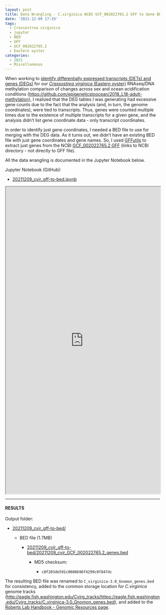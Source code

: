 ```yaml
---
layout: post
title: Data Wrangling - C.virginica NCBI GCF_002022765.2 GFF to Gene BED File
date: '2021-12-09 17:19'
tags: 
  - Crassostrea virginica
  - jupyter
  - BED
  - GFF
  - GCF_002022765.2
  - Eastern oyster
categories: 
  - 2021
  - Miscellaneous
---
```

When working to [identify differentially expressed transcripts (DETs) and genes (DEGs)](https://robertslab.github.io/sams-notebook/2021/10/21/Differential-Transcript-Expression-C.virginica-Gonad-RNAseq-Using-Ballgown.html) for our [_Crassostrea virginica_ (Eastern oyster)](https://en.wikipedia.org/wiki/Eastern_oyster) RNAseq/DNA methylation comparison of changes across sex and ocean acidification conditions ([https://github.com/epigeneticstoocean/2018_L18-adult-methylation](https://github.com/epigeneticstoocean/2018_L18-adult-methylation)), I realized that the DEG tables I was generating had excessive gene counts due to the fact that the analysis (and, in turn, the genome coordinates), were tied to transcripts. Thus, genes were counted multiple times due to the existence of multiple transcripts for a given gene, and the analysis didn't list gene coordinate data - only transcript coordinates.

In order to identify just gene coordinates, I needed a BED file to use for merging with the DEG data. As it turns out, we didn't have an existing BED file with just gene coordinates and gene names. So, I used [GFFutils](https://gffutils.readthedocs.io/en/v0.12.0/index.html) to extract just genes from the NCBI [GCF_002022765.2 GFF](https://ftp.ncbi.nlm.nih.gov/genomes/all/GCF/002/022/765/GCF_002022765.2_C_virginica-3.0/) (links to NCBI directory - not directly to GFF file).

All the data wrangling is documented in the Jupyter Notebook below.


Jupyter Notebook (GitHub):

- [20211209_cvir_gff-to-bed.ipynb](https://github.com/RobertsLab/code/blob/master/notebooks/sam/20211209_cvir_gff-to-bed.ipynb)

<iframe src="https://nbviewer.org/github/RobertsLab/code/blob/master/notebooks/sam/20211209_cvir_gff-to-bed.ipynb" width="100%" height="1000" scrolling="yes"></iframe>

---

#### RESULTS

Output folder:

- [20211209_cvir_gff-to-bed/](https://gannet.fish.washington.edu/Atumefaciens/20211209_cvir_gff-to-bed/)

  - BED file (1.7MB)

    - [20211209_cvir_gff-to-bed/20211209_cvir_GCF_002022765.2_genes.bed](https://gannet.fish.washington.edu/Atumefaciens/20211209_cvir_gff-to-bed/20211209_cvir_GCF_002022765.2_genes.bed)

      - MD5 checksum:

        - `c8f203de591c0608b96f4299c0f847dc`


The resulting BED file was renamed to `C_virginica-3.0_Gnomon_genes.bed` for consistency, added to the common storage location for _C.virginica_ genome tracks ([http://eagle.fish.washington.edu/Cvirg_tracks/https://eagle.fish.washington.edu/Cvirg_tracks/C_virginica-3.0_Gnomon_genes.bed](http://eagle.fish.washington.edu/Cvirg_tracks/https://eagle.fish.washington.edu/Cvirg_tracks/C_virginica-3.0_Gnomon_genes.bed)), and added to the [Roberts Lab Handbook - Genomic Resources page](https://robertslab.github.io/resources/Genomic-Resources/#crassostrea-virginica).